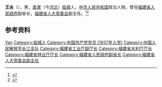 {{Otheruses|other=名为王炎的其他人物|王炎}}

'''王炎'''（{{bd|1918年||2000年|10月17日}}），男，[[直隶|直隶]]（今[[河北|河北]]）[[临城|临城]]人，[[中华人民共和国|中华人民共和国]]政治人物，曾任[[福建省人民政府|福建省人民政府]]副省长，[[福建省人大常委会|福建省人大常委会]]副主任。<ref>{{Cite book|title=中华人民共和国职官志|author=何虎生, 李耀东, 向常福主编|publisher=中国社会出版社|year=2003|isbn=9787800883934|location=北京|pages=}}</ref><ref>{{cite book|title=中囯人名大辞典·当代人物卷|author=廖盖隆等编|year=1990|publisher=上海辞书出版社|location=上海|page=}}</ref>

== 参考资料 ==
{{reflist}}

{{中国人物小作品}}

{{Authority control}}
{{DEFAULTSORT:Wang王}}
[[Category:王姓|Yan]]
[[Category:临城人|Category:临城人]]
[[Category:中国共产党党员_(1937年入党)|Category:中国共产党党员 (1937年入党)]]
[[Category:中国人民解放军长江支队|Category:中国人民解放军长江支队]]
[[Category:福建省工业厅副厅长|Category:福建省工业厅副厅长]]
[[Category:福建省水利厅厅长|Category:福建省水利厅厅长]]
[[Category:福建省林业厅厅长|Category:福建省林业厅厅长]]
[[Category:福建省人民政府副省长|Category:福建省人民政府副省长]]
[[Category:福建省人大常委会副主任|Category:福建省人大常委会副主任]]